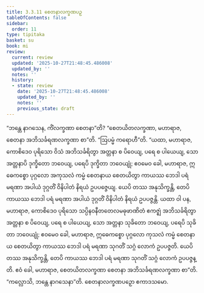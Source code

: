 ```yaml
---
title: 3.3.11 စေတနာလက္ခဏပဉှ
tableOfContents: false
sidebar:
  order: 11
type: tipitaka
basket: su
book: mi
review:
  current: review
  updated: '2025-10-27T21:48:45.486008'
  updated_by: ''
  notes: ''
  history:
  - state: review
    date: '2025-10-27T21:48:45.486008'
    updated_by: ''
    notes: ''
    previous_state: draft
---
```



<ReviewStatus review={frontmatter.review} showDetails={true} />

<HypothesisAnnotation frontmatter={frontmatter} />

<DynamicBreadcrumb />

<Division number="59" book="mi" e="ch" v="28">

<Paragraph number="296" book="mi">
“ဘန္တေ နာဂသေန, ကိံလက္ခဏာ စေတနာ”တိ? “စေတယိတလက္ခဏာ, မဟာရာဇ, စေတနာ အဘိသင်္ခရဏလက္ခဏာ စာ”တိ.
</Paragraph>

<Paragraph number="297" book="mi">
“ဩပမ္မံ ကရောဟီ”တိ. “ယထာ, မဟာရာဇ, ကောစိဒေဝ ပုရိသော ဝိသံ အဘိသင်္ခရိတွာ အတ္တနာ စ ပိဝေယျ, ပရေ စ ပါယေယျ, သော အတ္တနာပိ ဒုက္ခိတော ဘဝေယျ, ပရေပိ ဒုက္ခိတာ ဘဝေယျုံ; ဧဝမေဝ ခေါ, မဟာရာဇ, ဣဓေကစ္စော ပုဂ္ဂလော အကုသလံ ကမ္မံ စေတနာယ စေတယိတွာ ကာယဿ ဘေဒါ ပရံ မရဏာ အပါယံ ဒုဂ္ဂတိံ ဝိနိပါတံ နိရယံ ဥပပဇ္ဇေယျ. ယေပိ တဿ အနုသိက္ခန္တိ, တေပိ ကာယဿ ဘေဒါ ပရံ မရဏာ အပါယံ ဒုဂ္ဂတိံ ဝိနိပါတံ နိရယံ ဥပပဇ္ဇန္တိ.
</Paragraph>

<Paragraph number="298" book="mi">
ယထာ ဝါ ပန, မဟာရာဇ, ကောစိဒေဝ ပုရိသော သပ္ပိနဝနီတတေလမဓုဖာဏိတံ ဧကဇ္ဈံ အဘိသင်္ခရိတွာ အတ္တနာ စ ပိဝေယျ, ပရေ စ ပါယေယျ, သော အတ္တနာ သုခိတော ဘဝေယျ, ပရေပိ သုခိတာ ဘဝေယျုံ; ဧဝမေဝ ခေါ, မဟာရာဇ, ဣဓေကစ္စော ပုဂ္ဂလော ကုသလံ ကမ္မံ စေတနာယ စေတယိတွာ ကာယဿ ဘေဒါ ပရံ မရဏာ သုဂတိံ သဂ္ဂံ လောကံ ဥပပဇ္ဇတိ. ယေပိ တဿ အနုသိက္ခန္တိ, တေပိ ကာယဿ ဘေဒါ ပရံ မရဏာ သုဂတိံ သဂ္ဂံ လောကံ ဥပပဇ္ဇန္တိ. ဧဝံ ခေါ, မဟာရာဇ, စေတယိတလက္ခဏာ စေတနာ အဘိသင်္ခရဏလက္ခဏာ စာ”တိ.
</Paragraph>

<Paragraph number="299" book="mi">
“ကလ္လောသိ, ဘန္တေ နာဂသေနာ”တိ.

</Paragraph>
</Division>

<Paragraph number="300" type="center" book="mi">
စေတနာလက္ခဏပဉှော ဧကာဒသမော.
</Paragraph>